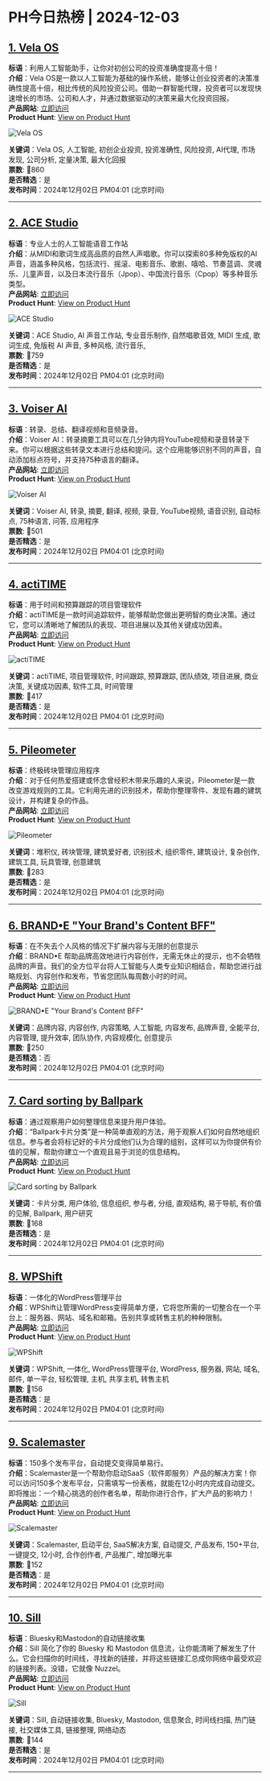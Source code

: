 # PH今日热榜 | 2024-12-03  

## [1. Vela OS](https://www.producthunt.com/posts/vela-os?utm_campaign=producthunt-api&utm_medium=api-v2&utm_source=Application%3A+ph-daily+%28ID%3A+150577%29)  
**标语**：利用人工智能助手，让你对初创公司的投资准确度提高十倍！  
**介绍**：Vela OS是一款以人工智能为基础的操作系统，能够让创业投资者的决策准确性提高十倍，相比传统的风险投资公司。借助一群智能代理，投资者可以发现快速增长的市场、公司和人才，并通过数据驱动的决策来最大化投资回报。  
**产品网站**: [立即访问](https://www.producthunt.com/r/HCMXBAJASIZCNB?utm_campaign=producthunt-api&utm_medium=api-v2&utm_source=Application%3A+ph-daily+%28ID%3A+150577%29)  
**Product Hunt**: [View on Product Hunt](https://www.producthunt.com/posts/vela-os?utm_campaign=producthunt-api&utm_medium=api-v2&utm_source=Application%3A+ph-daily+%28ID%3A+150577%29)  

![Vela OS](https://ph-files.imgix.net/e5404519-9c0b-4cd4-935b-e574b85d7bb7.png?auto=format&fit=crop&frame=1&h=512&w=1024)  

**关键词**：Vela OS, 人工智能, 初创企业投资, 投资准确性, 风险投资, AI代理, 市场发现, 公司分析, 定量决策, 最大化回报  
**票数**: 🔺860  
**是否精选**：是  
**发布时间**：2024年12月02日 PM04:01 (北京时间)  

---  

## [2. ACE Studio](https://www.producthunt.com/posts/ace-studio-2?utm_campaign=producthunt-api&utm_medium=api-v2&utm_source=Application%3A+ph-daily+%28ID%3A+150577%29)  
**标语**：专业人士的人工智能语音工作站  
**介绍**：从MIDI和歌词生成高品质的自然人声唱歌。你可以探索80多种免版权的AI声音，涵盖多种风格，包括流行、摇滚、电影音乐、歌剧、嘻哈、节奏蓝调、灵魂乐、儿童声音，以及日本流行音乐（Jpop）、中国流行音乐（Cpop）等多种音乐类型。  
**产品网站**: [立即访问](https://www.producthunt.com/r/VQA7J7FTRAVSNJ?utm_campaign=producthunt-api&utm_medium=api-v2&utm_source=Application%3A+ph-daily+%28ID%3A+150577%29)  
**Product Hunt**: [View on Product Hunt](https://www.producthunt.com/posts/ace-studio-2?utm_campaign=producthunt-api&utm_medium=api-v2&utm_source=Application%3A+ph-daily+%28ID%3A+150577%29)  

![ACE Studio](https://ph-files.imgix.net/3d69af15-ad0d-4655-b25e-b19ad89ff97f.png?auto=format&fit=crop&frame=1&h=512&w=1024)  

**关键词**：ACE Studio, AI 声音工作站, 专业音乐制作, 自然唱歌音效, MIDI 生成, 歌词生成, 免版税 AI 声音, 多种风格, 流行音乐,  
**票数**: 🔺759  
**是否精选**：是  
**发布时间**：2024年12月02日 PM04:01 (北京时间)  

---  

## [3. Voiser AI ](https://www.producthunt.com/posts/voiser-ai?utm_campaign=producthunt-api&utm_medium=api-v2&utm_source=Application%3A+ph-daily+%28ID%3A+150577%29)  
**标语**：转录、总结、翻译视频和音频录音。  
**介绍**：Voiser AI：转录摘要工具可以在几分钟内将YouTube视频和录音转录下来。你可以根据这些转录文本进行总结和提问。这个应用能够识别不同的声音，自动添加标点符号，并支持75种语言的翻译。  
**产品网站**: [立即访问](https://www.producthunt.com/r/LQCYDKNWVI7RUB?utm_campaign=producthunt-api&utm_medium=api-v2&utm_source=Application%3A+ph-daily+%28ID%3A+150577%29)  
**Product Hunt**: [View on Product Hunt](https://www.producthunt.com/posts/voiser-ai?utm_campaign=producthunt-api&utm_medium=api-v2&utm_source=Application%3A+ph-daily+%28ID%3A+150577%29)  

![Voiser AI ](https://ph-files.imgix.net/db4b3c9a-872b-417a-8620-81e4605815b3.jpeg?auto=format&fit=crop&frame=1&h=512&w=1024)  

**关键词**：Voiser AI, 转录, 摘要, 翻译, 视频, 录音, YouTube视频, 语音识别, 自动标点, 75种语言, 问答, 应用程序  
**票数**: 🔺501  
**是否精选**：是  
**发布时间**：2024年12月02日 PM04:01 (北京时间)  

---  

## [4. actiTIME](https://www.producthunt.com/posts/actitime-2?utm_campaign=producthunt-api&utm_medium=api-v2&utm_source=Application%3A+ph-daily+%28ID%3A+150577%29)  
**标语**：用于时间和预算跟踪的项目管理软件  
**介绍**：actiTIME是一款时间追踪软件，能够帮助您做出更明智的商业决策。通过它，您可以清晰地了解团队的表现、项目进展以及其他关键成功因素。  
**产品网站**: [立即访问](https://www.producthunt.com/r/FZ43XJ4WRGTONN?utm_campaign=producthunt-api&utm_medium=api-v2&utm_source=Application%3A+ph-daily+%28ID%3A+150577%29)  
**Product Hunt**: [View on Product Hunt](https://www.producthunt.com/posts/actitime-2?utm_campaign=producthunt-api&utm_medium=api-v2&utm_source=Application%3A+ph-daily+%28ID%3A+150577%29)  

![actiTIME](https://ph-files.imgix.net/1eccc192-fba8-42f4-80f9-295c8583bd84.png?auto=format&fit=crop&frame=1&h=512&w=1024)  

**关键词**：actiTIME, 项目管理软件, 时间跟踪, 预算跟踪, 团队绩效, 项目进展, 商业决策, 关键成功因素, 软件工具, 时间管理  
**票数**: 🔺417  
**是否精选**：是  
**发布时间**：2024年12月02日 PM04:01 (北京时间)  

---  

## [5. Pileometer](https://www.producthunt.com/posts/pileometer?utm_campaign=producthunt-api&utm_medium=api-v2&utm_source=Application%3A+ph-daily+%28ID%3A+150577%29)  
**标语**：终极砖块管理应用程序  
**介绍**：对于任何热爱搭建或怀念曾经积木带来乐趣的人来说，Pileometer是一款改变游戏规则的工具。它利用先进的识别技术，帮助你整理零件、发现有趣的建筑设计，并构建复杂的作品。  
**产品网站**: [立即访问](https://www.producthunt.com/r/WW6ANVGZOY3SOZ?utm_campaign=producthunt-api&utm_medium=api-v2&utm_source=Application%3A+ph-daily+%28ID%3A+150577%29)  
**Product Hunt**: [View on Product Hunt](https://www.producthunt.com/posts/pileometer?utm_campaign=producthunt-api&utm_medium=api-v2&utm_source=Application%3A+ph-daily+%28ID%3A+150577%29)  

![Pileometer](https://ph-files.imgix.net/fe6e0a40-bd5e-46b9-b51d-bcf99451277c.png?auto=format&fit=crop&frame=1&h=512&w=1024)  

**关键词**：堆积仪, 砖块管理, 建筑爱好者, 识别技术, 组织零件, 建筑设计, 复杂创作, 建筑工具, 玩具管理, 创意建筑  
**票数**: 🔺283  
**是否精选**：是  
**发布时间**：2024年12月02日 PM04:01 (北京时间)  

---  

## [6. BRAND•E "Your Brand's Content BFF"](https://www.producthunt.com/posts/brand-e-your-brand-s-content-bff?utm_campaign=producthunt-api&utm_medium=api-v2&utm_source=Application%3A+ph-daily+%28ID%3A+150577%29)  
**标语**：在不失去个人风格的情况下扩展内容与无限的创意提示  
**介绍**：BRAND•E 帮助品牌高效地进行内容创作，无需无休止的提示，也不会牺牲品牌的声音。我们的全方位平台将人工智能与人类专业知识相结合，帮助您进行战略规划、内容创作和发布，节省您团队每周数小时的时间。  
**产品网站**: [立即访问](https://www.producthunt.com/r/MCSQKHCC3YFD2N?utm_campaign=producthunt-api&utm_medium=api-v2&utm_source=Application%3A+ph-daily+%28ID%3A+150577%29)  
**Product Hunt**: [View on Product Hunt](https://www.producthunt.com/posts/brand-e-your-brand-s-content-bff?utm_campaign=producthunt-api&utm_medium=api-v2&utm_source=Application%3A+ph-daily+%28ID%3A+150577%29)  

![BRAND•E "Your Brand's Content BFF"](https://ph-files.imgix.net/09a3bc82-52ba-4c36-927d-777a9166a10c.jpeg?auto=format&fit=crop&frame=1&h=512&w=1024)  

**关键词**：品牌内容, 内容创作, 内容策略, 人工智能, 内容发布, 品牌声音, 全能平台, 内容管理, 提升效率, 团队协作, 内容规模化, 创意提示  
**票数**: 🔺250  
**是否精选**：否  
**发布时间**：2024年12月02日 PM04:01 (北京时间)  

---  

## [7. Card sorting by Ballpark](https://www.producthunt.com/posts/card-sorting-by-ballpark?utm_campaign=producthunt-api&utm_medium=api-v2&utm_source=Application%3A+ph-daily+%28ID%3A+150577%29)  
**标语**：通过观察用户如何整理信息来提升用户体验。  
**介绍**：“Ballpark卡片分类”是一种简单直观的方法，用于观察人们如何自然地组织信息。参与者会将标记好的卡片分成他们认为合理的组别，这样可以为你提供有价值的见解，帮助你建立一个直观且易于浏览的信息结构。  
**产品网站**: [立即访问](https://www.producthunt.com/r/QCFH6LX4ZM5M62?utm_campaign=producthunt-api&utm_medium=api-v2&utm_source=Application%3A+ph-daily+%28ID%3A+150577%29)  
**Product Hunt**: [View on Product Hunt](https://www.producthunt.com/posts/card-sorting-by-ballpark?utm_campaign=producthunt-api&utm_medium=api-v2&utm_source=Application%3A+ph-daily+%28ID%3A+150577%29)  

![Card sorting by Ballpark](https://ph-files.imgix.net/07302bf9-c22a-4f74-b9ea-85cc07cbf9b0.png?auto=format&fit=crop&frame=1&h=512&w=1024)  

**关键词**：卡片分类, 用户体验, 信息组织, 参与者, 分组, 直观结构, 易于导航, 有价值的见解, Ballpark, 用户研究  
**票数**: 🔺168  
**是否精选**：是  
**发布时间**：2024年12月02日 PM04:01 (北京时间)  

---  

## [8. WPShift](https://www.producthunt.com/posts/wpshift?utm_campaign=producthunt-api&utm_medium=api-v2&utm_source=Application%3A+ph-daily+%28ID%3A+150577%29)  
**标语**：一体化的WordPress管理平台  
**介绍**：WPShift让管理WordPress变得简单方便，它将您所需的一切整合在一个平台上：服务器、网站、域名和邮箱。告别共享或转售主机的种种限制。  
**产品网站**: [立即访问](https://www.producthunt.com/r/FR3SULGFNOLKJZ?utm_campaign=producthunt-api&utm_medium=api-v2&utm_source=Application%3A+ph-daily+%28ID%3A+150577%29)  
**Product Hunt**: [View on Product Hunt](https://www.producthunt.com/posts/wpshift?utm_campaign=producthunt-api&utm_medium=api-v2&utm_source=Application%3A+ph-daily+%28ID%3A+150577%29)  

![WPShift](https://ph-files.imgix.net/6e893fde-b7de-458f-ae98-6ad16691fc47.png?auto=format&fit=crop&frame=1&h=512&w=1024)  

**关键词**：WPShift, 一体化, WordPress管理平台, WordPress, 服务器, 网站, 域名, 邮件, 单一平台, 轻松管理, 主机, 共享主机, 转售主机  
**票数**: 🔺156  
**是否精选**：是  
**发布时间**：2024年12月02日 PM04:01 (北京时间)  

---  

## [9. Scalemaster](https://www.producthunt.com/posts/scalemaster?utm_campaign=producthunt-api&utm_medium=api-v2&utm_source=Application%3A+ph-daily+%28ID%3A+150577%29)  
**标语**：150多个发布平台，自动提交变得简单易行。  
**介绍**：Scalemaster是一个帮助你启动SaaS（软件即服务）产品的解决方案！你可以访问150多个发布平台，只需填写一份表格，就能在12小时内完成自动提交。即将推出：一个精心挑选的创作者名单，帮助你进行合作，扩大产品的影响力！  
**产品网站**: [立即访问](https://www.producthunt.com/r/KLTOEP7DBBQTZP?utm_campaign=producthunt-api&utm_medium=api-v2&utm_source=Application%3A+ph-daily+%28ID%3A+150577%29)  
**Product Hunt**: [View on Product Hunt](https://www.producthunt.com/posts/scalemaster?utm_campaign=producthunt-api&utm_medium=api-v2&utm_source=Application%3A+ph-daily+%28ID%3A+150577%29)  

![Scalemaster](https://ph-files.imgix.net/24a3580f-8e1d-4cd9-b850-6be1ca5652d0.png?auto=format&fit=crop&frame=1&h=512&w=1024)  

**关键词**：Scalemaster, 启动平台, SaaS解决方案, 自动提交, 产品发布, 150+平台, 一键提交, 12小时, 合作创作者, 产品推广, 增加曝光率  
**票数**: 🔺152  
**是否精选**：是  
**发布时间**：2024年12月02日 PM04:01 (北京时间)  

---  

## [10. Sill](https://www.producthunt.com/posts/sill?utm_campaign=producthunt-api&utm_medium=api-v2&utm_source=Application%3A+ph-daily+%28ID%3A+150577%29)  
**标语**：Bluesky和Mastodon的自动链接收集  
**介绍**：Sill 简化了你的 Bluesky 和 Mastodon 信息流，让你能清晰了解发生了什么。它会扫描你的时间线，寻找新的链接，并将这些链接汇总成你网络中最受欢迎的链接列表。没错，它就像 Nuzzel。  
**产品网站**: [立即访问](https://www.producthunt.com/r/WUANPSQ7IXQA5T?utm_campaign=producthunt-api&utm_medium=api-v2&utm_source=Application%3A+ph-daily+%28ID%3A+150577%29)  
**Product Hunt**: [View on Product Hunt](https://www.producthunt.com/posts/sill?utm_campaign=producthunt-api&utm_medium=api-v2&utm_source=Application%3A+ph-daily+%28ID%3A+150577%29)  

![Sill](https://ph-files.imgix.net/2da1ec42-ab4e-41f2-91df-f373e0354e8f.png?auto=format&fit=crop&frame=1&h=512&w=1024)  

**关键词**：Sill, 自动链接收集, Bluesky, Mastodon, 信息聚合, 时间线扫描, 热门链接, 社交媒体工具, 链接整理, 网络动态  
**票数**: 🔺144  
**是否精选**：是  
**发布时间**：2024年12月02日 PM04:01 (北京时间)  

---  

